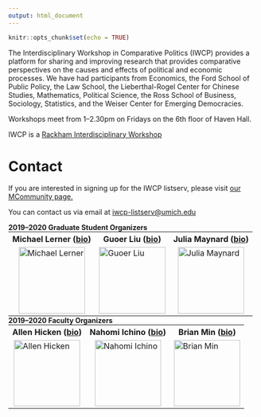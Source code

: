 ```yaml
---
output: html_document
---
```


```r
knitr::opts_chunk$set(echo = TRUE)
```

The Interdisciplinary Workshop in Comparative Politics (IWCP) provides a platform for sharing and improving research that provides comparative perspectives on the causes and effects of political and economic processes. We have had participants from Economics, the Ford School of Public Policy, the Law School, the Lieberthal-Rogel Center for Chinese Studies, Mathematics, Political Science, the Ross School of Business, Sociology, Statistics, and the Weiser Center for Emerging Democracies.\

Workshops meet from 1--2.30pm on Fridays on the 6th floor of Haven Hall.\

IWCP is a <a href="https://rackham.umich.edu/faculty-and-staff/faculty-and-program-funding/rackham-interdisciplinary-workshops/">Rackham Interdisciplinary Workshop</a>

<h1>**Contact**</h1>
If you are interested in signing up for the IWCP listserv, please visit <a href="https://mcommunity.umich.edu/#group:Interdisciplinary%20Workshop%20in%20Comparative%20Politics">our MCommunity page.</a>\

You can contact us via email at <a href="mailto:iwcp-listserv@umich.edu">iwcp-listserv@umich.edu</a>\

**2019--2020 Graduate Student Organizers**\
<table border="0" width="100%" ID="Table2" style="margin: 0px;">
  <colgroup>
    <col span="3">
  </colgroup>
  <tr>
    <th>Michael Lerner (<a href="https://sites.lsa.umich.edu/michael-lerner/">bio</a>)</th>
    <th>Guoer Liu (<a href="https://lsa.umich.edu/polisci/people/graduate-students/guoerliu.html">bio</a>)</th>
    <th>Julia Maynard (<a href="https://sites.lsa.umich.edu/juliamay/">bio</a>)</th>
  </tr>
  <tr>
    <td><img alt = 'Michael Lerner' style='display: block; margin-left: auto; margin-right: auto;width: 100pt;' src='/./about_files/lerner_headshot.jpg' /></td>
    <td><img alt = 'Guoer Liu' style='display: block; margin-left: auto; margin-right: auto;width: 100pt;' src='/./about_files/liu_headshot.jpg' /></td>
    <td><img alt = 'Julia Maynard' style='display: block; margin-left: auto; margin-right: auto;width: 100pt;' src='/./about_files/maynard_headshot.jpeg' /></td>
  </tr>
</table>

**2019--2020 Faculty Organizers**\
<table border="0" width="100%" ID="Table2" style="margin: 0px;">
  <colgroup>
    <col span="3">
  </colgroup>
  <tr>
    <th>Allen Hicken (<a href="http://www.allenhicken.com/">bio</a>)</th>
    <th>Nahomi Ichino (<a href="http://sites.lsa.umich.edu/nichino">bio</a>)</th>
    <th>Brian Min (<a href="http://www-personal.umich.edu/~brianmin/">bio</a>)</th>
  </tr>
  <tr>
    <td><img alt = 'Allen Hicken' style='display: block; margin-left: auto; margin-right: auto;width: 100pt;' src='/./about_files/hicken_headshot.jpg' /></td>
    <td><img alt = 'Nahomi Ichino' style='display: block; margin-left: auto; margin-right: auto;width: 100pt;' src='/./about_files/ichino_headshot.jpg' /></td>
    <td><img alt = 'Brian Min' style='display: block; margin-left: auto; margin-right: auto;width: 100pt;' src='/./about_files/min_headshot.jpg' /></td>
  </tr>
</table>